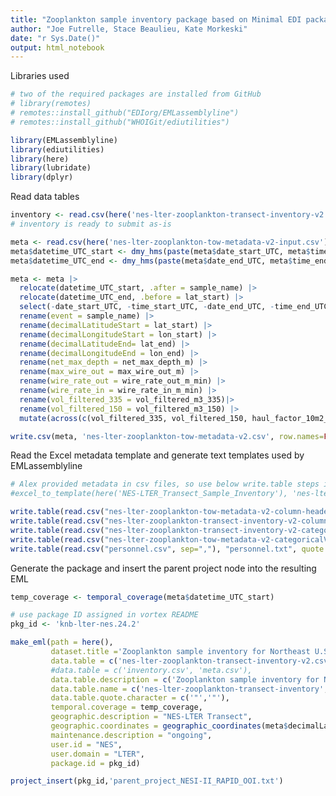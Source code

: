 ```yaml
---
title: "Zooplankton sample inventory package based on Minimal EDI package generated using EMLassemblyline and ediutilities"
author: "Joe Futrelle, Stace Beaulieu, Kate Morkeski"
date: "r Sys.Date()"
output: html_notebook
---
```


Libraries used

```r
# two of the required packages are installed from GitHub
# library(remotes)
# remotes::install_github("EDIorg/EMLassemblyline")
# remotes::install_github("WHOIGit/ediutilities")

library(EMLassemblyline)
library(ediutilities)
library(here)
library(lubridate)
library(dplyr)
```

Read data tables

```r

inventory <- read.csv(here('nes-lter-zooplankton-transect-inventory-v2.csv'))
# inventory is ready to submit as-is

```

```r

meta <- read.csv(here('nes-lter-zooplankton-tow-metadata-v2-input.csv'))
meta$datetime_UTC_start <- dmy_hms(paste(meta$date_start_UTC, meta$time_start_UTC))
meta$datetime_UTC_end <- dmy_hms(paste(meta$date_end_UTC, meta$time_end_UTC))

meta <- meta |> 
  relocate(datetime_UTC_start, .after = sample_name) |>
  relocate(datetime_UTC_end, .before = lat_start) |>
  select(-date_start_UTC, -time_start_UTC, -date_end_UTC, -time_end_UTC) |>
  rename(event = sample_name) |>
  rename(decimalLatitudeStart = lat_start) |>
  rename(decimalLongitudeStart = lon_start) |>
  rename(decimalLatitudeEnd= lat_end) |>
  rename(decimalLongitudeEnd = lon_end) |>
  rename(net_max_depth = net_max_depth_m) |>
  rename(max_wire_out = max_wire_out_m) |>
  rename(wire_rate_out = wire_rate_out_m_min) |>
  rename(wire_rate_in = wire_rate_in_m_min) |>
  rename(vol_filtered_335 = vol_filtered_m3_335)|>
  rename(vol_filtered_150 = vol_filtered_m3_150) |>
  mutate(across(c(vol_filtered_335, vol_filtered_150, haul_factor_10m2_335, haul_factor_10m2_150, haul_factor_100m3_335,      haul_factor_100m3_150), \(x) round(x, 3)))

write.csv(meta, 'nes-lter-zooplankton-tow-metadata-v2.csv', row.names=FALSE)

```

Read the Excel metadata template and generate text templates used by
EMLassemblyline

```r
# Alex provided metadata in csv files, so use below write.table steps instead of excel_to_template
#excel_to_template(here('NES-LTER_Transect_Sample_Inventory'), 'nes-lter-zooplankton', rights='CC0', file_type=".md")

write.table(read.csv("nes-lter-zooplankton-tow-metadata-v2-column-headers.csv", sep=","), "attributes_nes-lter-zooplankton-tow-metadata-v2.txt", quote = FALSE, na="", sep="\t", row.names = FALSE)
write.table(read.csv("nes-lter-zooplankton-transect-inventory-v2-column-headers.csv", sep=","), "attributes_nes-lter-zooplankton-transect-inventory-v2.txt", quote = FALSE, na="", sep="\t", row.names = FALSE)
write.table(read.csv("nes-lter-zooplankton-transect-inventory-v2-categoricalVariablesHeaders.csv", sep=","), "catvars_nes-lter-zooplankton-transect-inventory-v2.txt", quote = FALSE, na="", sep="\t", row.names = FALSE)
write.table(read.csv("nes-lter-zooplankton-tow-metadata-v2-categoricalVariablesHeaders.csv", sep=","), "catvars_nes-lter-zooplankton-tow-metadata-v2.txt", quote = FALSE, na="", sep="\t", row.names = FALSE)
write.table(read.csv("personnel.csv", sep=","), "personnel.txt", quote = FALSE, na="", sep="\t", row.names = FALSE)

```
Generate the package and insert the parent project node into the resulting EML

```r

temp_coverage <- temporal_coverage(meta$datetime_UTC_start)

# use package ID assigned in vortex README
pkg_id <- 'knb-lter-nes.24.2'

make_eml(path = here(),
         dataset.title ='Zooplankton sample inventory for Northeast U.S. Shelf Long Term Ecological Research (NES-LTER) Transect cruises, ongoing since 2017',
         data.table = c('nes-lter-zooplankton-transect-inventory-v2.csv', 'nes-lter-zooplankton-tow-metadata-v2.csv'),
         #data.table = c('inventory.csv', 'meta.csv'),
         data.table.description = c('Zooplankton sample inventory for NES-LTER Transect cruises', 'Zooplankton tow metadata for NES-LTER Transect cruises'),
         data.table.name = c('nes-lter-zooplankton-transect-inventory', 'nes-lter-zooplankton-tow-metadata'),
         data.table.quote.character = c('"','"'),
         temporal.coverage = temp_coverage,
         geographic.description = "NES-LTER Transect",
         geographic.coordinates = geographic_coordinates(meta$decimalLatitudeStart, meta$decimalLongitudeStart), # Not including end-of-tow coordinates
         maintenance.description = "ongoing",
         user.id = "NES",
         user.domain = "LTER",
         package.id = pkg_id)

project_insert(pkg_id,'parent_project_NESI-II_RAPID_OOI.txt')
```
